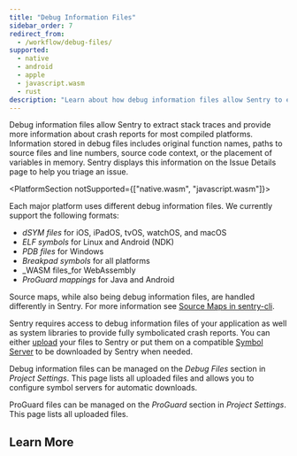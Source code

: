 ```yaml
---
title: "Debug Information Files"
sidebar_order: 7
redirect_from:
  - /workflow/debug-files/
supported:
  - native
  - android
  - apple
  - javascript.wasm
  - rust
description: "Learn about how debug information files allow Sentry to extract stack traces and provide more information about crash reports for most compiled platforms."
---
```


Debug information files allow Sentry to extract stack traces and provide more
information about crash reports for most compiled platforms. Information stored
in debug files includes original function names, paths to source files and line
numbers, source code context, or the placement of variables in memory. Sentry
displays this information on the Issue Details page to help you triage an issue.

<PlatformSection notSupported={["native.wasm", "javascript.wasm"]}>

Each major platform uses different debug information files. We currently support
the following formats:

- _<PlatformLink to="/data-management/debug-files/file-formats/#mach-o-and-dsym">dSYM files</PlatformLink>_ for iOS, iPadOS, tvOS, watchOS, and macOS
- _<PlatformLink to="/data-management/debug-files/file-formats/#executable-and-linkable-format-elf">ELF symbols</PlatformLink>_ for Linux and Android (NDK)
- _<PlatformLink to="/data-management/debug-files/file-formats/#pe-and-pdb">PDB files</PlatformLink>_ for Windows
- _<PlatformLink to="/data-management/debug-files/file-formats/#breakpad-symbols">Breakpad symbols</PlatformLink>_ for all
  platforms
- _<PlatformLink to="/data-management/debug-files/file-formats/#wasm">WASM files</PlatformLink>_for WebAssembly
- _<PlatformLink to="/data-management/debug-files/file-formats/#proguard-mappings">ProGuard mappings</PlatformLink>_ for Java and Android

</PlatformSection>

<Note>

Source maps, while also being debug information files, are handled
differently in Sentry. For more information see [Source Maps in sentry-cli](/product/cli/releases/#sentry-cli-sourcemaps).

</Note>

Sentry requires access to debug information files of your application as well as
system libraries to provide fully symbolicated crash reports. You can either
[upload](./upload/) your files to Sentry or put them on a compatible
[Symbol Server](./symbol-servers/) to be downloaded by Sentry when needed.

Debug information files can be managed on the _Debug Files_ section in _Project
Settings_. This page lists all uploaded files and allows you to configure symbol
servers for automatic downloads.

ProGuard files can be managed on the _ProGuard_ section in _Project
Settings_. This page lists all uploaded files.

## Learn More

<PageGrid />
